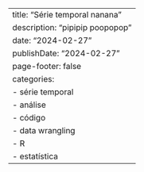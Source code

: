 ---
title: "Série temporal nanana"
description: "pipipip poopopop"
date: "2024-02-27"
publishDate: "2024-02-27"
page-footer: false
categories:
  - série temporal
  - análise
  - código
  - data wrangling
  - R
  - estatística
---